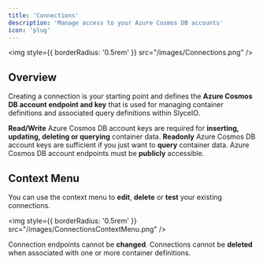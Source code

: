 ```yaml
---
title: 'Connections'
description: 'Manage access to your Azure Cosmos DB accounts'
icon: 'plug'
---
```


<img
  style={{ borderRadius: '0.5rem' }}
  src="/images/Connections.png"
/>

## Overview

Creating a connection is your starting point and defines the **Azure Cosmos DB account endpoint and key** that is used for managing container definitions and associated query definitions within SlyceIO.

<Note>
<b>Read/Write</b> Azure Cosmos DB account keys are required for <b>inserting, updating, deleting or querying</b> container data.
</Note>
<Note>
<b>Readonly</b> Azure Cosmos DB account keys are sufficient if you just want to <b>query</b> container data.
</Note>
<Note>
Azure Cosmos DB account endpoints must be <b>publicly</b> accessible.
</Note>

## Context Menu
You can use the context menu to **edit**, **delete** or **test** your existing connections.

<img
  style={{ borderRadius: '0.5rem' }}
  src="/images/ConnectionsContextMenu.png"
/>

<Warning>
Connection endpoints cannot be <b>changed</b>.
</Warning>
<Warning>
Connections cannot be <b>deleted</b> when associated with one or more container definitions.
</Warning>
